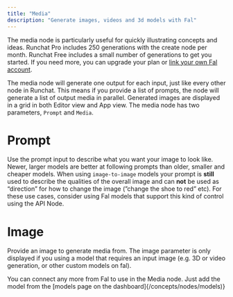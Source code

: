 ```yaml
---
title: "Media"
description: "Generate images, videos and 3d models with Fal"
---
```


The media node is particularly useful for quickly illustrating concepts and ideas. 
Runchat Pro includes 250 generations with the create node per month. Runchat Free includes a small number of generations to get you started. 
If you need more, you can upgrade your plan or [link your own Fal account](/accounts). 

The media node will generate one output for each input, just like every other node in Runchat. This means if you provide a list of prompts, the node will generate a list of output media in parallel. 
Generated images are displayed in a grid in both Editor view and App view. The media node has two parameters, `Prompt` and `Media`. 

# Prompt

Use the prompt input to describe what you want your image to look like. Newer, larger models are better at following prompts than older, smaller and cheaper models. When using `image-to-image` models your prompt is **still** used to describe the qualities of the overall image and can **not** be used as “direction” for how to change the image (”change the shoe to red” etc). For these use cases, consider using Fal models that support this kind of control using the API Node. 

# Image

Provide an image to generate media from. The image parameter is only displayed if you using a model that requires an input image (e.g. 3D or video generation, or other custom models on fal). 

<Info>
You can connect any more from Fal to use in the Media node.
Just add the model from the [models page on the dashboard]{/concepts/nodes/models)}